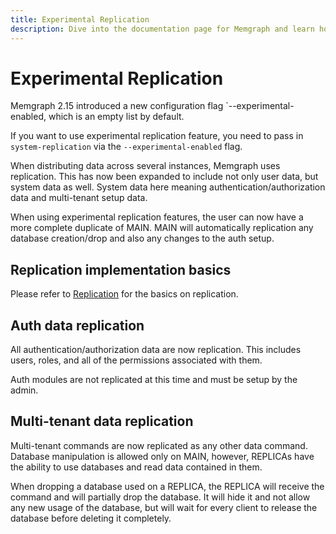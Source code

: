 ```yaml
---
title: Experimental Replication
description: Dive into the documentation page for Memgraph and learn how to configure replication for data redundancy and disaster recovery. Examine the power of replication for enhanced data reliability.
---
```



# Experimental Replication

<Callout type="info">

Memgraph 2.15 introduced a new configuration flag
`--experimental-enabled, which is an empty list by default.

If you want to use experimental replication feature, you need to pass in 
`system-replication` via the `--experimental-enabled` flag.

</Callout>

When distributing data across several instances, Memgraph uses replication.
This has now been expanded to include not only user data, but system data as 
well. System data here meaning authentication/authorization data and 
multi-tenant setup data.

When using experimental replication features, the user can now have a more 
complete duplicate of MAIN. MAIN will automatically replication any database
creation/drop and also any changes to the auth setup.

## Replication implementation basics

Please refer to [Replication](/configuration/replication) for the basics on replication.

## Auth data replication 

All authentication/authorization data are now replication. This includes users,
roles, and all of the permissions associated with them. 

Auth modules are not replicated at this time and must be setup by the admin.

## Multi-tenant data replication 

Multi-tenant commands are now replicated as any other data command.
Database manipulation is allowed only on MAIN, however, REPLICAs have the
ability to use databases and read data contained in them.

When dropping a database used on a REPLICA, the REPLICA will receive the command
and will partially drop the database. It will hide it and not allow any new
usage of the database, but will wait for every client to release the database
before deleting it completely.
